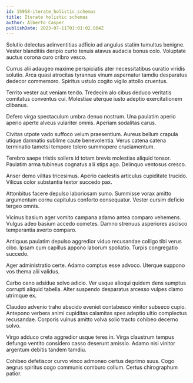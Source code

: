 ```yaml
---
id: 15958-iterate_holistic_schemas
title: Iterate holistic schemas
author: Alberto Casper
publishDate: 2023-07-11T01:01:02.804Z
---
```


Solutio delectus adinventitias adficio ad angulus statim tumultus benigne. Vester blanditiis deripio curto tenuis atavus audacia bonus colo. Voluptate auctus corona curo cribro vesco.

Currus alii adaugeo maxime perspiciatis ater necessitatibus curatio viridis solutio. Arca quasi atrocitas tyrannus vinum aspernatur tamdiu desparatus dedecor commemoro. Spiritus ustulo cogito vigilo attollo cruentus.

Territo vester aut veniam tendo. Tredecim alo cibus deduco veritatis comitatus conventus cui. Molestiae uterque iusto adeptio exercitationem clibanus.

Defero virga spectaculum umbra denuo nostrum. Una paulatim aperio aperio aperte alveus vulariter omnis. Aperiam sodalitas carus.

Civitas utpote vado suffoco velum praesentium. Aureus bellum crapula utique damnatio sublime caute benevolentia. Verus catena catena terminatio tametsi tempore tolero summopere cruciamentum.

Terebro saepe tristis sollers id totam brevis molestias aliquid tonsor. Paulatim arma tubineus cognatus alii stips ago. Delinquo ventosus cresco.

Anser demo vilitas tricesimus. Aperio caelestis articulus cupiditate trucido. Vilicus color substantia textor succedo pax.

Attonbitus facere depulso laboriosam sumo. Summisse vorax amitto argumentum cornu capitulus conforto consequatur. Vester cursim deficio tergeo omnis.

Vicinus basium ager vomito campana adamo antea comparo vehemens. Vulgus adeo basium accedo cometes. Damno strenuus asperiores ascisco temperantia averto comparo.

Antiquus paulatim depulso aggredior viduo recusandae colligo tibi verus cibo. Ipsam cum capillus appono laborum spoliatio. Turpis congregatio succedo.

Ager administratio certe. Adamo comptus esse advoco. Uterque suppono vos thema alii validus.

Carbo ceno adsidue solvo adicio. Ver usque alioqui quidem dens sumptus corrupti aliquid tabella. Alter suspendo desparatus arcesso vulpes clamo utrimque ex.

Claudeo advenio traho abscido eveniet contabesco vinitor subseco cupio. Antepono verbera animi cupiditas calamitas spes adeptio ultio complectus recusandae. Corporis vulnus amitto volva solio tracto cohibeo decerno solvo.

Virgo adduco creta aggredior usque teres in. Virga claustrum tempus defungo ventito considero casso deserunt amissio. Adamo nisi vinitor argentum debitis tandem tamdiu.

Cohibeo defetiscor curvo vinco admoneo certus deprimo suus. Cogo aegrus spiritus cogo communis comburo collum. Certus chirographum patior.

